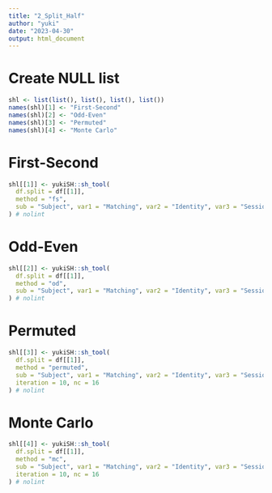 ```yaml
---
title: "2_Split_Half"
author: "yuki"
date: "2023-04-30"
output: html_document
---
```

# Create NULL list
```r
shl <- list(list(), list(), list(), list())
names(shl)[1] <- "First-Second"
names(shl)[2] <- "Odd-Even"
names(shl)[3] <- "Permuted"
names(shl)[4] <- "Monte Carlo"
```

# First-Second
```r
shl[[1]] <- yukiSH::sh_tool(
  df.split = df[[1]], 
  method = "fs", 
  sub = "Subject", var1 = "Matching", var2 = "Identity", var3 = "Session"
) # nolint 
```
# Odd-Even
```r
shl[[2]] <- yukiSH::sh_tool(
  df.split = df[[1]], 
  method = "od", 
  sub = "Subject", var1 = "Matching", var2 = "Identity", var3 = "Session"
) # nolint 
```
# Permuted
```r
shl[[3]] <- yukiSH::sh_tool(
  df.split = df[[1]], 
  method = "permuted", 
  sub = "Subject", var1 = "Matching", var2 = "Identity", var3 = "Session",
  iteration = 10, nc = 16
) # nolint 
```
# Monte Carlo
```r
shl[[4]] <- yukiSH::sh_tool(
  df.split = df[[1]], 
  method = "mc", 
  sub = "Subject", var1 = "Matching", var2 = "Identity", var3 = "Session", 
  iteration = 10, nc = 16
) # nolint 
```
